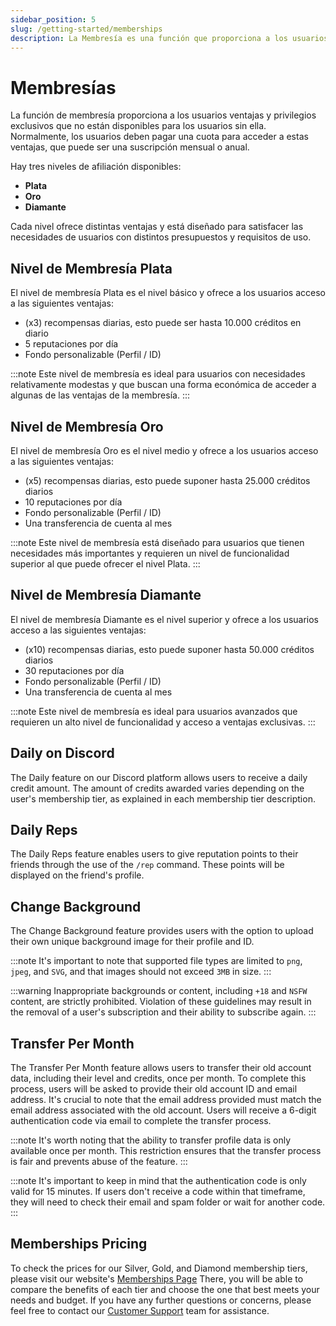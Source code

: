 ```yaml
---
sidebar_position: 5
slug: /getting-started/memberships
description: La Membresía es una función que proporciona a los usuarios ventajas y privilegios exclusivos.
---
```


# Membresías

La función de membresía proporciona a los usuarios ventajas y privilegios exclusivos que no están disponibles para los usuarios sin ella. Normalmente, los usuarios deben pagar una cuota para acceder a estas ventajas, que puede ser una suscripción mensual o anual.

Hay tres niveles de afiliación disponibles:

- **Plata**
- **Oro**
- **Diamante**

Cada nivel ofrece distintas ventajas y está diseñado para satisfacer las necesidades de usuarios con distintos presupuestos y requisitos de uso.

## Nivel de Membresía Plata

El nivel de membresía Plata es el nivel básico y ofrece a los usuarios acceso a las siguientes ventajas:

- (x3) recompensas diarias, esto puede ser hasta 10.000 créditos en diario
- 5 reputaciones por día
- Fondo personalizable (Perfil / ID)

:::note
Este nivel de membresía es ideal para usuarios con necesidades relativamente modestas y que buscan una forma económica de acceder a algunas de las ventajas de la membresía.
:::

## Nivel de Membresía Oro

El nivel de membresía Oro es el nivel medio y ofrece a los usuarios acceso a las siguientes ventajas:

- (x5) recompensas diarias, esto puede suponer hasta 25.000 créditos diarios
- 10 reputaciones por día
- Fondo personalizable (Perfil / ID)
- Una transferencia de cuenta al mes

:::note
Este nivel de membresía está diseñado para usuarios que tienen necesidades más importantes y requieren un nivel de funcionalidad superior al que puede ofrecer el nivel Plata.
:::

## Nivel de Membresía Diamante

El nivel de membresía Diamante es el nivel superior y ofrece a los usuarios acceso a las siguientes ventajas:

- (x10) recompensas diarias, esto puede suponer hasta 50.000 créditos diarios
- 30 reputaciones por día
- Fondo personalizable (Perfil / ID)
- Una transferencia de cuenta al mes

:::note
Este nivel de membresía es ideal para usuarios avanzados que requieren un alto nivel de funcionalidad y acceso a ventajas exclusivas.
:::

## Daily on Discord

The Daily feature on our Discord platform allows users to receive a daily credit amount. The amount of credits awarded varies depending on the user's membership tier, as explained in each membership tier description.

## Daily Reps

The Daily Reps feature enables users to give reputation points to their friends through the use of the `/rep` command. These points will be displayed on the friend's profile.

## Change Background

The Change Background feature provides users with the option to upload their own unique background image for their profile and ID.

:::note
It's important to note that supported file types are limited to `png`, `jpeg`, and `SVG`, and that images should not exceed `3MB` in size.
:::

:::warning
Inappropriate backgrounds or content, including `+18` and `NSFW` content, are strictly prohibited. Violation of these guidelines may result in the removal of a user's subscription and their ability to subscribe again.
:::

## Transfer Per Month

The Transfer Per Month feature allows users to transfer their old account data, including their level and credits, once per month. To complete this process, users will be asked to provide their old account ID and email address. It's crucial to note that the email address provided must match the email address associated with the old account. Users will receive a 6-digit authentication code via email to complete the transfer process.

:::note
It's worth noting that the ability to transfer profile data is only available once per month. This restriction ensures that the transfer process is fair and prevents abuse of the feature.
:::

:::note
It's important to keep in mind that the authentication code is only valid for 15 minutes. If users don't receive a code within that timeframe, they will need to check their email and spam folder or wait for another code.
:::

## Memberships Pricing

To check the prices for our Silver, Gold, and Diamond membership tiers, please visit our website's [Memberships Page](https://probot.io/memberships) There, you will be able to compare the benefits of each tier and choose the one that best meets your needs and budget. If you have any further questions or concerns, please feel free to contact our [Customer Support](https://discord.gg/probot) team for assistance.
